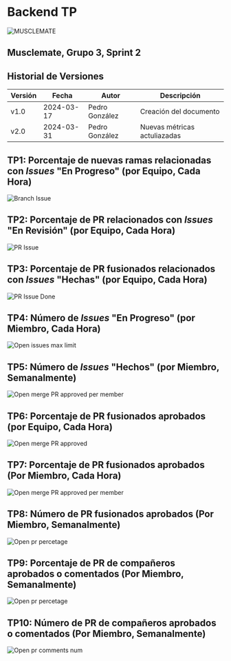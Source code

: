 # Backend TP
![MUSCLEMATE](../logo.png)

## Musclemate, Grupo 3, Sprint 2
##  Historial de Versiones

| Versión | Fecha      | Autor          | Descripción                  |
| ------- | ---------- | -------------- | ---------------------------- |
| v1.0    | 2024-03-17 | Pedro González | Creación del documento       |
| v2.0    | 2024-03-31 | Pedro González | Nuevas métricas actuliazadas |

## TP1: Porcentaje de nuevas ramas relacionadas con _Issues_ "En Progreso" (por Equipo, Cada Hora)

![Branch Issue](/img/aln/back/2024-04-01-tp1.png)

## TP2: Porcentaje de PR relacionados con _Issues_ "En Revisión" (por Equipo, Cada Hora)

![PR Issue](/img/aln/back/2024-04-01-tp2.png)

## TP3: Porcentaje de PR fusionados relacionados con _Issues_ "Hechas" (por Equipo, Cada Hora)

![PR Issue Done](/img/aln/back/2024-04-01-tp3.png)

## TP4: Número de _Issues_ "En Progreso" (por Miembro, Cada Hora)

![Open issues max limit](/img/aln/back/2024-04-01-tp4.png)

## TP5: Número de _Issues_ "Hechos" (por Miembro, Semanalmente)

![Open merge PR approved per member](/img/aln/back/2024-04-01-tp5.png)

## TP6: Porcentaje de PR fusionados aprobados (por Equipo, Cada Hora)

![Open merge PR approved](/img/aln/back/2024-04-01-tp6.png)

## TP7: Porcentaje de PR fusionados aprobados (Por Miembro, Cada Hora)

![Open merge PR approved per member](/img/aln/back/2024-04-01-tp7.png)

## TP8: Número de PR fusionados aprobados (Por Miembro, Semanalmente)

![Open pr percetage](/img/aln/back/2024-04-01-tp8.png)

## TP9: Porcentaje de PR de compañeros aprobados o comentados (Por Miembro, Semanalmente)

![Open pr percetage](/img/aln/back/2024-04-01-tp9.png)

## TP10: Número de PR de compañeros aprobados o comentados (Por Miembro, Semanalmente)

![Open pr comments num](/img/aln/back/2024-04-01-tp10.png)
